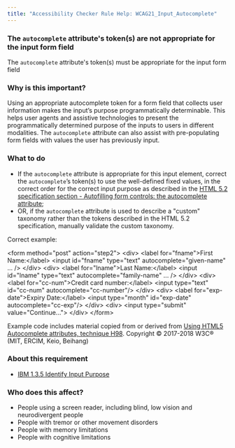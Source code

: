 ```yaml
---
title: "Accessibility Checker Rule Help: WCAG21_Input_Autocomplete"
---
```


<div className="toolHelp">
<Row>
<Column colLg={16} colMd={8} colSm={4} className="toolHead">

### The `autocomplete` attribute's token(s) are not appropriate for the input form field

<div id="locLevel"></div>

The `autocomplete` attribute's token(s) must be appropriate for the input form field

</Column>
</Row>
<Row>
<Column colLg={11} colMd={5} colSm={4} className="toolMain">

### Why is this important?

Using an appropriate autocomplete token for a form field that collects user information makes the input’s purpose programmatically determinable. This helps user agents and assistive technologies to present the programmatically determined purpose of the inputs to users in different modalities. The `autocomplete` attribute can also assist with pre-populating form fields with values the user has previously input.

<div id="locSnippet"></div>

### What to do

 * If the `autocomplete` attribute is appropriate for this input element, correct the `autocomplete`’s token(s) to use the well-defined fixed values, in the correct order for the correct input purpose as described in the [HTML 5.2 specification section - Autofilling form controls: the autocomplete attribute](https://www.w3.org/TR/html52/sec-forms.html#autofilling-form-controls-the-autocomplete-attribute);
 * OR, if the `autocomplete` attribute is used to describe a "custom" taxonomy rather than the tokens described in the HTML 5.2 specification, manually validate the custom taxonomy.

Correct example:

<CodeSnippet type="multi" light={true}>&lt;form method="post" action="step2"&gt;
 &lt;div&gt;
   &lt;label for="fname"&gt;First Name:&lt;/label&gt;
  &lt;input id="fname" type="text" autocomplete="given-name" ... /&gt;
 &lt;/div&gt;
 &lt;div&gt;
    &lt;label for="lname"&gt;Last Name:&lt;/label&gt;
  &lt;input id="lname" type="text" autocomplete="family-name" ... /&gt;
 &lt;/div&gt;
 &lt;div&gt;
    &lt;label for="cc-num"&gt;Credit card number:&lt;/label&gt;
    &lt;input type="text" id="cc-num" autocomplete="cc-number"/&gt;
 &lt;/div&gt;
 &lt;div&gt;
    &lt;label for="exp-date"&gt;Expiry Date:&lt;/label&gt;
    &lt;input type="month" id="exp-date" autocomplete="cc-exp"/&gt;
 &lt;/div&gt;
 &lt;div&gt;
    &lt;input type="submit" value="Continue..."&gt;
 &lt;/div&gt;
&lt;/form&gt;</CodeSnippet>

Example code includes material copied from or derived from [Using HTML5 Autocomplete attributes, technique H98](https://www.w3.org/WAI/WCAG21/Techniques/html/H98). Copyright © 2017-2018 W3C® (MIT, ERCIM, Keio, Beihang)

</Column>
<Column colLg={5} colMd={3} colSm={4} className="toolLeft">

### About this requirement

* [IBM 1.3.5 Identify Input Purpose](https://www.ibm.com/able/requirements/requirements/#1_3_5)

### Who does this affect?

 * People using a screen reader, including blind, low vision and neurodivergent people
 * People with tremor or other movement disorders
 * People with memory limitations
 * People with cognitive limitations

</Column>
</Row>
</div>

